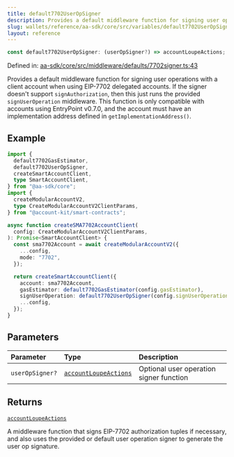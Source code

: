 ```yaml
---
title: default7702UserOpSigner
description: Provides a default middleware function for signing user operations with a client account when using EIP-7702 delegated accounts. If the signer doesn't support `signAuthorization`, then this just runs the provided `signUserOperation` middleware. This function is only compatible with accounts using EntryPoint v0.7.0, and the account must have an implementation address defined in `getImplementationAddress()`.
slug: wallets/reference/aa-sdk/core/src/variables/default7702UserOpSigner
layout: reference
---
```


```ts
const default7702UserOpSigner: (userOpSigner?) => accountLoupeActions;
```

Defined in: [aa-sdk/core/src/middleware/defaults/7702signer.ts:43](https://github.com/alchemyplatform/aa-sdk/blob/923a52171f7246172caf350853843e6680197da9/aa-sdk/core/src/middleware/defaults/7702signer.ts#L43)

Provides a default middleware function for signing user operations with a client account when using EIP-7702 delegated accounts.
If the signer doesn't support `signAuthorization`, then this just runs the provided `signUserOperation` middleware.
This function is only compatible with accounts using EntryPoint v0.7.0, and the account must have an implementation address defined in `getImplementationAddress()`.

## Example

```ts twoslash
import {
  default7702GasEstimator,
  default7702UserOpSigner,
  createSmartAccountClient,
  type SmartAccountClient,
} from "@aa-sdk/core";
import {
  createModularAccountV2,
  type CreateModularAccountV2ClientParams,
} from "@account-kit/smart-contracts";

async function createSMA7702AccountClient(
  config: CreateModularAccountV2ClientParams,
): Promise<SmartAccountClient> {
  const sma7702Account = await createModularAccountV2({
    ...config,
    mode: "7702",
  });

  return createSmartAccountClient({
    account: sma7702Account,
    gasEstimator: default7702GasEstimator(config.gasEstimator),
    signUserOperation: default7702UserOpSigner(config.signUserOperation),
    ...config,
  });
}
```

## Parameters

| Parameter       | Type                                                                                        | Description                             |
| :-------------- | :------------------------------------------------------------------------------------------ | :-------------------------------------- |
| `userOpSigner?` | [`accountLoupeActions`](../../../../account-kit/core/src/variables/accountLoupeActions.mdx) | Optional user operation signer function |

## Returns

[`accountLoupeActions`](../../../../account-kit/core/src/variables/accountLoupeActions.mdx)

A middleware function that signs EIP-7702 authorization tuples if necessary, and also uses the provided or default user operation signer to generate the user op signature.
